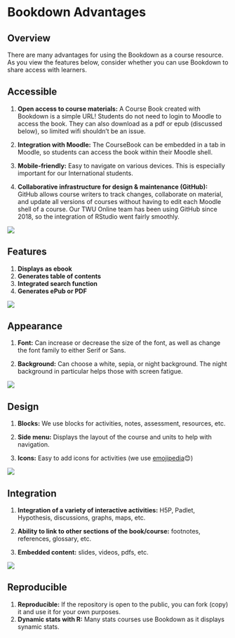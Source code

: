 # Bookdown Advantages

## Overview {-}
There are many advantages for using the Bookdown as a course resource. As you view the features below, consider whether you can use Bookdown to share access with learners.

##  Accessible {-}

1. **Open access to course materials:** A Course Book created with Bookdown is a simple URL! Students do not need to login to Moodle to access the book.  They can also download as a pdf or epub (discussed below), so limited wifi shouldn't be an issue.

1. **Integration with Moodle:** The CourseBook can be embedded in a tab in Moodle, so students can access the book within their Moodle shell.

1. **Mobile-friendly:** Easy to navigate on various devices.  This is especially important for our International students.

1. **Collaborative infrastructure for design & maintenance (GitHub):** GitHub allows course writers to track changes, collaborate on material, and update all versions of courses without having to edit each Moodle shell of a course.  Our TWU Online team has been using GitHub since 2018, so the integration of RStudio went fairly smoothly.

![](assets/advantages/591-Moodle-BD.png)

## Features {-}

1. **Displays as ebook**
1. **Generates table of contents**
1. **Integrated search function**
1. **Generates ePub or PDF**

![](assets/advantages/epub.png)


## Appearance {-}

1. **Font:** Can increase or decrease the size of the font, as well as change the font family to either Serif or Sans.

1. **Background:** Can choose a white, sepia, or night background.  The night background in particular helps those with screen fatigue.

![](assets/advantages/bd-night.png)

## Design {-}
1. **Blocks:** We use blocks for activities, notes, assessment, resources, etc.

1. **Side menu:** Displays the layout of the course and units to help with navigation.

1. **Icons:** Easy to add icons for activities (we use [emojipedia](https://emojipedia.org/)😊)

![](assets/advantages/blocks.png)


## Integration {-}
1. **Integration of a variety of interactive activities:** H5P, Padlet, Hypothesis, discussions, graphs, maps, etc.

1. **Ability to link to other sections of the book/course:** footnotes, references, glossary, etc.

1. **Embedded content:** slides, videos, pdfs, etc.

![](assets/advantages/video.png)

## Reproducible {-}
1. **Reproducible:** If the repository is open to the public, you can fork (copy) it and use it for your own purposes.
1. **Dynamic stats with R:** Many stats courses use Bookdown as it displays synamic stats.

